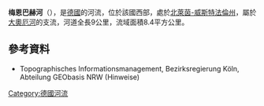 {{Expand language|1=de|time=2020-08-08T00:48:31+00:00}}
{{Coord|52|20|3|N|8|32|34|E|display=title}}

'''梅恩巴赫河'''（{{lang-de|Mehner Bach}}），是[[德國|德國]]的河流，位於該國西部，處於[[北萊茵-威斯特法倫州|北萊茵-威斯特法倫州]]，屬於[[大奧厄河_(威悉河支流)|大奧厄河]]的支流，河道全長9公里，流域面積8.4平方公里。

==參考資料==
* Topographisches Informationsmanagement, Bezirksregierung Köln, Abteilung GEObasis NRW (Hinweise)

{{Germany-geo-stub}}
[[Category:德國河流|Category:德國河流]]